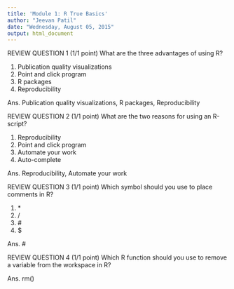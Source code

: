 ```yaml
---
title: 'Module 1: R True Basics'
author: "Jeevan Patil"
date: "Wednesday, August 05, 2015"
output: html_document
---
```

REVIEW QUESTION 1  (1/1 point)
What are the three advantages of using R?

1. Publication quality visualizations  
2. Point and click program  
3. R packages  
4. Reproducibility

Ans. Publication quality visualizations, R packages, Reproducibility


REVIEW QUESTION 2  (1/1 point)
What are the two reasons for using an R-script?

1. Reproducibility  
2. Point and click program  
3. Automate your work  
4. Auto-complete

Ans. Reproducibility, Automate your work 


REVIEW QUESTION 3  (1/1 point)
Which symbol should you use to place comments in R?

1. \*  
2. /  
3. \# 
4. $

Ans. #


REVIEW QUESTION 4  (1/1 point)
Which R function should you use to remove a variable from the workspace in R?


Ans. rm()

